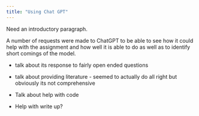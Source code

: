 ```yaml
---
title: "Using Chat GPT"
---
```


Need an introductory paragraph.

A number of requests were made to ChatGPT to be able to see how it could help with the assignment and how well it is able to do as well as to identify short comings of the model.

-   talk about its response to fairly open ended questions

-   talk about providing literature - seemed to actually do all right but obviously its not comprehensive

-   Talk about help with code

-   Help with write up?
